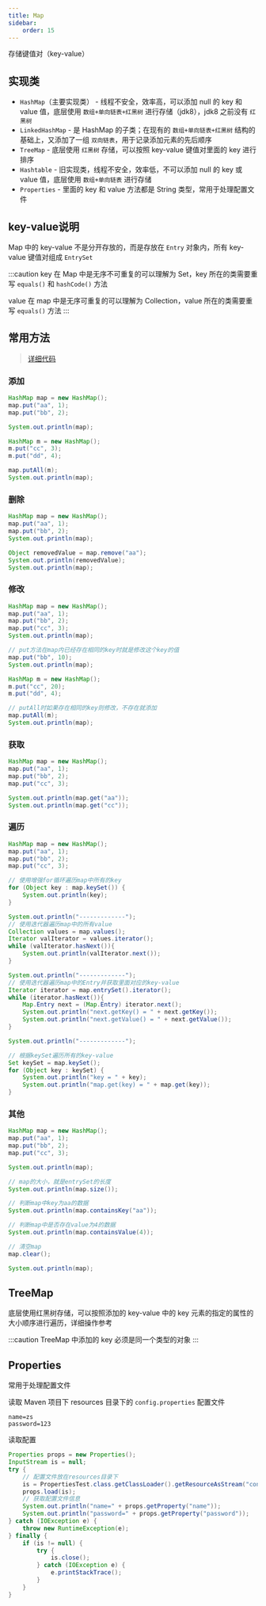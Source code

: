 ```yaml
---
title: Map
sidebar:
    order: 15
---
```



存储键值对（key-value）

## 实现类

- `HashMap`（主要实现类） - 线程不安全，效率高，可以添加 null 的 key 和 value 值，底层使用 `数组+单向链表+红黑树` 进行存储（jdk8），jdk8 之前没有 `红黑树`
- `LinkedHashMap` - 是 HashMap 的子类；在现有的 `数组+单向链表+红黑树` 结构的基础上，又添加了一组 `双向链表`，用于记录添加元素的先后顺序
- `TreeMap` - 底层使用 `红黑树` 存储，可以按照 key-value 键值对里面的 key 进行排序
- `Hashtable` - 旧实现类，线程不安全，效率低，不可以添加 null 的 key 或 value 值，底层使用 `数组+单向链表` 进行存储
- `Properties` - 里面的 key 和 value 方法都是 String 类型，常用于处理配置文件

## key-value说明

Map 中的 key-value 不是分开存放的，而是存放在 `Entry` 对象内，所有 key-value 键值对组成 `EntrySet`

:::caution
key 在 Map 中是无序不可重复的可以理解为 Set，key 所在的类需要重写 `equals()` 和 `hashCode()` 方法

value 在 map 中是无序可重复的可以理解为 Collection，value 所在的类需要重写 `equals()` 方法
:::

## 常用方法

> [详细代码](https://github.com/follow1123/java-basics/blob/main/src/main/java/cn/y/java/collection/map/MapTest.java)

### 添加

```java
HashMap map = new HashMap();
map.put("aa", 1);
map.put("bb", 2);

System.out.println(map);

HashMap m = new HashMap();
m.put("cc", 3);
m.put("dd", 4);

map.putAll(m);
System.out.println(map);
```

### 删除

```java
HashMap map = new HashMap();
map.put("aa", 1);
map.put("bb", 2);
System.out.println(map);

Object removedValue = map.remove("aa");
System.out.println(removedValue);
System.out.println(map);
```

### 修改

```java
HashMap map = new HashMap();
map.put("aa", 1);
map.put("bb", 2);
map.put("cc", 3);
System.out.println(map);

// put方法在map内已经存在相同的key时就是修改这个key的值
map.put("bb", 10);
System.out.println(map);

HashMap m = new HashMap();
m.put("cc", 20);
m.put("dd", 4);

// putAll时如果存在相同的key则修改，不存在就添加
map.putAll(m);
System.out.println(map);
```

### 获取

```java
HashMap map = new HashMap();
map.put("aa", 1);
map.put("bb", 2);
map.put("cc", 3);

System.out.println(map.get("aa"));
System.out.println(map.get("cc"));
```

### 遍历

```java
HashMap map = new HashMap();
map.put("aa", 1);
map.put("bb", 2);
map.put("cc", 3);

// 使用增强for循环遍历map中所有的key
for (Object key : map.keySet()) {
    System.out.println(key);
}

System.out.println("-------------");
// 使用迭代器遍历map中的所有value
Collection values = map.values();
Iterator valIterator = values.iterator();
while (valIterator.hasNext()){
    System.out.println(valIterator.next());
}

System.out.println("-------------");
// 使用迭代器遍历map中的Entry并获取里面对应的key-value
Iterator iterator = map.entrySet().iterator();
while (iterator.hasNext()){
    Map.Entry next = (Map.Entry) iterator.next();
    System.out.println("next.getKey() = " + next.getKey());
    System.out.println("next.getValue() = " + next.getValue());
}

System.out.println("-------------");

// 根据keySet遍历所有的key-value
Set keySet = map.keySet();
for (Object key : keySet) {
    System.out.println("key = " + key);
    System.out.println("map.get(key) = " + map.get(key));
}
```

### 其他

```java
HashMap map = new HashMap();
map.put("aa", 1);
map.put("bb", 2);
map.put("cc", 3);

System.out.println(map);

// map的大小，就是entrySet的长度
System.out.println(map.size());

// 判断map中key为aa的数据
System.out.println(map.containsKey("aa"));

// 判断map中是否存在value为4的数据
System.out.println(map.containsValue(4));

// 清空map
map.clear();

System.out.println(map);
```

## TreeMap

底层使用红黑树存储，可以按照添加的 key-value 中的 key 元素的指定的属性的大小顺序进行遍历，详细操作参考 <InternalLink code text="TreeSet" href="java/language/collection/list/#treeset" />

:::caution
TreeMap 中添加的 key 必须是同一个类型的对象
:::

## Properties

常用于处理配置文件

读取 Maven 项目下 resources 目录下的 `config.properties` 配置文件

```properties title="config.properties"
name=zs
password=123
```

读取配置

```java
Properties props = new Properties();
InputStream is = null;
try {
    // 配置文件放在resources目录下
    is = PropertiesTest.class.getClassLoader().getResourceAsStream("config.properties");
    props.load(is);
    // 获取配置文件信息
    System.out.println("name=" + props.getProperty("name"));
    System.out.println("password=" + props.getProperty("password"));
} catch (IOException e) {
    throw new RuntimeException(e);
} finally {
    if (is != null) {
        try {
            is.close();
        } catch (IOException e) {
            e.printStackTrace();
        }
    }
}
```
